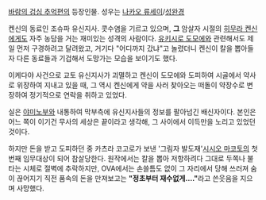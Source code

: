 [[바람의 검심 추억편]]의 등장인물. 성우는 [[나카오 류세이]]/[[성완경]]

켄신의 동료인 조슈파 유신지사. 콧수염을 기르고 있으며, '''그''' 암살자 시절의 [[히무라 켄신]]에게도 자주 농담을 거는 재미있는 성격의 사람이다. [[유키시로 도모에]]와 관련해서도 제일 먼저 구경하려고 달려왔고, 거기다 "어디까지 갔냐"고 놀렸더니 켄신이 칼을 뽑아들자 다른 동료들과 기겁해서 도망가는 모습을 보이기도 했다. 

이케다야 사건으로 교토 유신지사가 괴멸하고 켄신이 도모에와 도피하여 시골에서 약사로 위장하여 지내고 있을 때, 그 역시 켄신에게 약을 사러 찾아오는 떠돌이 약장수로 변장하여 정기적으로 연락을 취하고 있었다.

실은 [[야미노부]]와 내통하여 막부측에 유신지사들의 정보를 팔아넘긴 배신자이다. 본인은 어느 쪽이 이기건 무사의 세상은 끝이라고 생각해, 그 사이에서 이득만을 노리고 있었던 것이다.

하지만 돈을 받고 도피하던 중 카츠라 코고로가 보낸 '그림자 발도재'[[시시오 마코토]]의 첫번째 임무대상이 되어 참살당한다. 원작에서는 칼을 뽑아 저항하려다 그대로 두쪽나 불타는 시체로 절벽에 추락하지만, OVA에서는 손쓸틈도 없이 그 자리에서 당해 쓰러져 숨이 끊어지기 직전 품속의 돈을 만져보고는 '''"정초부터 재수없게…."'''라고 쓴웃음을 지으며 사망했다.

